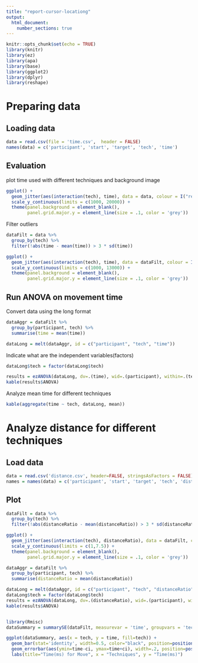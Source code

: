 ```yaml
---
title: "report-cursor-locationg"
output: 
  html_document:
    number_sections: true
---
```


```r
knitr::opts_chunk$set(echo = TRUE)
library(knitr)
library(ez)
library(apa)
library(base)
library(ggplot2)
library(dplyr)
library(reshape)
```
# Preparing data
## Loading data
```r
data = read.csv(file = 'time.csv',  header = FALSE)
names(data) = c('participant', 'start', 'target', 'tech', 'time')
```

## Evaluation
plot time used with different techniques and background image
```r
ggplot() + 
  geom_jitter(aes(interaction(tech), time), data = data, colour = I("red"), position = position_jitter(width = 0.05)) + 
  scale_y_continuous(limits = c(1000, 20000)) + 
  theme(panel.background = element_blank(),
        panel.grid.major.y = element_line(size = .1, color = 'grey'))
```

Filter outliers
```r
dataFilt = data %>%
  group_by(tech) %>%
  filter(!abs(time - mean(time)) > 3 * sd(time))

ggplot() + 
  geom_jitter(aes(interaction(tech), time), data = dataFilt, colour = I("red"), position = position_jitter(width = 0.05)) + 
  scale_y_continuous(limits = c(1000, 13000)) + 
  theme(panel.background = element_blank(),
        panel.grid.major.y = element_line(size = .1, color = 'grey'))
```

## Run ANOVA on movement time
Convert data using the long format
```r
dataAggr = dataFilt %>%
  group_by(participant, tech) %>%
  summarise(time = mean(time))

dataLong = melt(dataAggr, id = c("participant", "tech", "time"))
```

Indicate what are the independent variables(factors)
```r
dataLong$tech = factor(dataLong$tech)
```

```r
results = ezANOVA(dataLong, dv=.(time), wid=.(participant), within=.(tech), detailed=TRUE)
kable(results$ANOVA)
```
Analyze mean time for different techniques
```r
kable(aggregate(time ~ tech, dataLong, mean))
```

# Analyze distance for different techniques
## Load data
```r
data = read.csv('distance.csv', header=FALSE, stringsAsFactors = FALSE)
names = names(data) = c('participant', 'start', 'target', 'tech', 'distanceRatio')
```

## Plot
```r
dataFilt = data %>%
  group_by(tech) %>%
  filter(!abs(distanceRatio - mean(distanceRatio)) > 3 * sd(distanceRatio) & tech != " Ctrl" )

ggplot() + 
  geom_jitter(aes(interaction(tech), distanceRatio), data = dataFilt, colour = I("red"), position = position_jitter(width = 0.05)) + 
  scale_y_continuous(limits = c(1,7.5)) + 
  theme(panel.background = element_blank(),
        panel.grid.major.y = element_line(size = .1, color = 'grey'))
```
```r
dataAggr = dataFilt %>%
  group_by(participant, tech) %>%
  summarise(distanceRatio = mean(distanceRatio))

dataLong = melt(dataAggr, id = c("participant", "tech", "distanceRatio"))
dataLong$tech = factor(dataLong$tech)
results = ezANOVA(dataLong, dv=.(distanceRatio), wid=.(participant), within=.(tech), detailed=TRUE)
kable(results$ANOVA)
```

```r

```

```r
library(Rmisc)
dataSummary = summarySE(dataFilt, measurevar = 'time', groupvars = 'tech')

ggplot(dataSummary, aes(x = tech, y = time, fill=tech)) + 
  geom_bar(stat='identity', width=0.5, color="black", position=position_dodge()) + 
  geom_errorbar(aes(ymin=time-ci, ymax=time+ci), width=.2, position=position_dodge()) + 
  labs(title="Time(ms) for Move", x = "Techniques", y = "Time(ms)")
```